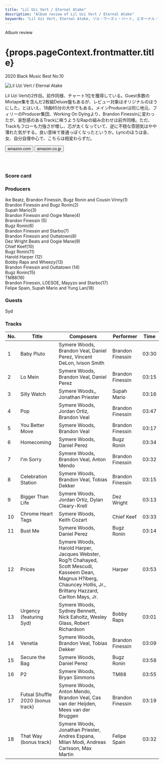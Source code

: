 ```yaml
---
title: "Lil Uzi Vert / Eternal Atake"
description: "Album review of Lil Uzi Vert / Eternal Atake"
keywords: "Lil Uzi Vert, Eternal Atake, リル・ウーズィ・バート, エターナル・アテイク"
---
```






<p className="largeP">Album review</p>
<h1 className="h1--no--margin">{props.pageContext.frontmatter.title}</h1>

<p className="largeP">
  <Link to="/best50/2020/">2020 Black Music Best No.10</Link>
</p>

<Row  className="image-card-group">
	<Column colMd={"3"} colLg={"4"} noGutterMdLeft="">
       <ImageCard>

![Lil Uzi Vert / Eternal Atake](../../images/cd/liluzivert2L.jpg)

</ImageCard>
	</Column>
	<Column colMd={"4"} colLg={"8"} noGutterMdLeft="">
	<p>
	Lil Uzi Vertの2作目。前作同様、チャート1位を獲得している。Guest多数のMixtape集を含んだ2枚組Deluxe盤もあるが、レビュー対象はオリジナルのほうにした。とはいえ、18曲65分の大作でもある。メインProducerは同じ地元、フィリーのProducer集団、Working On Dyingより、Brandon Finessinに変わったが、哀愁感のあるTrackに唄うようなRapの組み合わせは前作同様。ただ、Trackもフローも力強さが増し、芯が太くなっていて、逆に不穏な雰囲気はやや薄れた気がする。良い意味で普通っぽくなったというか。Lyricのほうは金、女、自分自慢中心で、こちらは相変わらずだ。
	</p>
    <div>
	  <Button className="button-right-mergin"  href="https://amzn.to/2YSMZg5" kind="primary" size="small" renderIcon={ArrowUpRight24}>
      amazon.com
    </Button>
    <Button className="button-right-mergin"  href="https://amzn.to/37Oadbj" kind="secondary" size="small" renderIcon={ArrowUpRight24}>
      amazon.co.jp
    </Button>
	</div>
	<a style="display:inline-block;overflow:hidden;background:url(https://linkmaker.itunes.apple.com/ja-jp/lockup.svg?releaseDate=2020-03-06&kind=album&bubble=apple_music&style=mono-black) no-repeat;width:180px;height:45px;" href="https://geo.music.apple.com/jp/album/eternal-atake/1501843464?mt=1&app=music&ls=1&at=11lcug"></a>
	</Column>
</Row>
<Row >
	<Column colMd={"4"} colLg={"4"} noGutterMdLeft="">
<div>
  <h3>Score card</h3>
	<SliderJS1 value="1" />
  <SliderJS2 value="2" />
	<SliderJS3 value="2" />
  <SliderJS4 value="9" />
</div>
</Column>
<Column colMd={"8"} colLg={"8"} noGutterMdLeft="">
<div>
<h3>Producers</h3>
<p>
Ike Beatz, Brandon Finessin, Bugz Ronin and Cousin Vinny(1)
<br/>Brandon Finessin and Bugz Ronin(2)
<br/>Supah Mario(3)
<br/>Brandon Finessin and Oogie Mane(4)
<br/>Brandon Finessin (5)
<br/>Bugz Ronin(6)
<br/>Brandon Finessin and Starbo(7)
<br/>Brandon Finessin and Outtatown(8)
<br/>Dez Wright Beats and Oogie Mane(9)
<br/>Chief Keef(10)
<br/>Bugz Ronin(11)
<br/>Harold Harper (12)
<br/>Bobby Raps and Wheezy(13)
<br/>Brandon Finessin and Outtatown (14)
<br/>Bugz Ronin(15)
<br/>TM88(16)
<br/>Brandon Finessin, LOESOE, Mayyzo and Starbo(17)
<br/>Felipe Spain, Supah Mario and Yung Lan(18)
</p>
<h3>Guests</h3>
<p>
Syd
</p>
</div>
</Column>
</Row>

<h3>Tracks</h3>

| No. | Title                             | Composers                                                                                                                                                            | Performer        | Time  |
| --- | --------------------------------- | -------------------------------------------------------------------------------------------------------------------------------------------------------------------- | ---------------- | ----- |
| 1   | Baby Pluto                        | Symere Woods, Brandon Veal, Daniel Perez, Vincent DeLon, Ivison Smith                                                                                                | Brandon Finessin | 03:30 |
| 2   | Lo Mein                           | Symere Woods, Brandon Veal, Daniel Perez                                                                                                                             | Brandon Finessin | 03:15 |
| 3   | Silly Watch                       | Symere Woods,, Jonathan Priester                                                                                                                                     | Supah Mario      | 03:16 |
| 4   | Pop                               | Symere Woods, Jordan Ortiz, Brandon Veal                                                                                                                             | Brandon Finessin | 03:47 |
| 5   | You Better Move                   | Symere Woods, Brandon Veal                                                                                                                                           | Brandon Finessin | 03:17 |
| 6   | Homecoming                        | Symere Woods, Daniel Perez                                                                                                                                           | Bugz Ronin       | 03:34 |
| 7   | I'm Sorry                         | Symere Woods, Brandon Veal, Anton Mendo                                                                                                                              | Brandon Finessin | 03:32 |
| 8   | Celebration Station               | Symere Woods, Brandon Veal, Tobias Dekker                                                                                                                            | Brandon Finessin | 03:15 |
| 9   | Bigger Than Life                  | Symere Woods, Jordan Ortiz, Dylan Cleary-Krell                                                                                                                       | Dez Wright       | 03:13 |
| 10  | Chrome Heart Tags                 | Symere Woods, Keith Cozart                                                                                                                                           | Chief Keef       | 03:33 |
| 11  | Bust Me                           | Symere Woods, Daniel Perez                                                                                                                                           | Bugz Ronin       | 03:14 |
| 12  | Prices                            | Symere Woods, Harold Harper, Jacques Webster, Rog?t Chahayed, Scott Mescudi, Kasseem Dean, Magnus H?iberg, Chauncey Hollis, Jr., Brittany Hazzard, Carlton Mays, Jr. | Harper           | 03:53 |
| 13  | Urgency (featuring Syd)           | Symere Woods, Sydney Bennett, Nick Eaholtz, Wesley Glass, Robert Richardson                                                                                          | Bobby Raps       | 03:01 |
| 14  | Venetia                           | Symere Woods, Brandon Veal, Tobias Dekker                                                                                                                            | Brandon Finessin | 03:09 |
| 15  | Secure the Bag                    | Symere Woods, Daniel Perez                                                                                                                                           | Bugz Ronin       | 03:58 |
| 16  | P2                                | Symere Woods, Bryan Simmons                                                                                                                                          | TM88             | 03:55 |
| 17  | Futsal Shuffle 2020 (bonus track) | Symere Woods, Anton Mendo, Brandon Veal, Cas van der Heijden, Mees van der Bruggen                                                                                   | Brandon Finessin | 03:19 |
| 18  | That Way (bonus track)            | Symere Woods, Jonathan Priester, Andres Espana, Milan Modi, Andreas Carlsson, Max Martin                                                                             | Felipe Spain     | 03:32 |

<Row>
  <Column colMd={3} colLg={3} noGutterMdLeft>
    <Review1 />
  </Column>
</Row>
